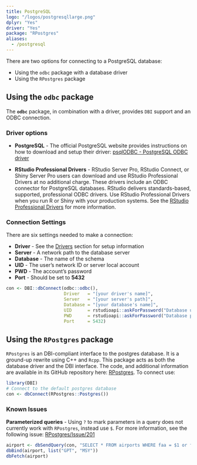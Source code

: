 ```yaml
---
title: PostgreSQL
logo: "/logos/postgresqllarge.png"
dplyr: "Yes"
driver: "Yes"
package: "RPostgres"
aliases:
  - /postgresql
---
```


There are two options for connecting to a PostgreSQL database:

- Using the `odbc` package with a database driver
- Using the `RPostgres`  package

## Using the `odbc` package

The **`odbc`** package, in combination with a driver, provides `DBI` support and an ODBC connection.

### Driver options

- **PostgreSQL** - The official PostgreSQL website provides instructions on how to download and setup their driver: [psqlODBC - PostgreSQL ODBC driver](https://odbc.postgresql.org/)

- **RStudio Professional Drivers** - RStudio Server Pro, RStudio Connect, or Shiny Server Pro users can download and use RStudio Professional Drivers at no additional charge. These drivers include an ODBC connector for PostgreSQL databases.  RStudio delivers standards-based, supported, professional ODBC drivers. Use RStudio Professional Drivers when you run R or Shiny with your production systems. See the [RStudio Professional Drivers](https://www.rstudio.com/products/drivers/) for more information. 

### Connection Settings

There are six settings needed to make a connection:

  - **Driver** - See the [Drivers](/drivers) section for setup information 
  - **Server** - A network path to the database server
  - **Database** - The name of the schema
  - **UID** - The user's network ID or server local account
  - **PWD** - The account's password
  - **Port** - Should be set to **5432**

```r

con <- DBI::dbConnect(odbc::odbc(),
                      Driver   = "[your driver's name]",
                      Server   = "[your server's path]",
                      Database = "[your database's name]",
                      UID      = rstudioapi::askForPassword("Database user"),
                      PWD      = rstudioapi::askForPassword("Database password"),
                      Port     = 5432)

```

## Using the `RPostgres` package

`RPostgres` is an DBI-compliant interface to the postgres database. It is a ground-up rewrite using C++ and `Rcpp`.  This package acts as both the database driver and the DBI interface. The code, and additional information are available in its GitHub repository here: [RPostgres](https://github.com/r-dbi/RPostgres).  To connect use:

```r
library(DBI)
# Connect to the default postgres database
con <- dbConnect(RPostgres::Postgres())
```

### Known Issues

**Parameterized queries** - Using `?` to mark parameters in a query does not currently work with `RPostgres`,  instead use `$`.  For more information, see the following issue: [RPostgres/Issue/201](https://github.com/r-dbi/RPostgres/issues/201)

```r
airport <- dbSendQuery(con, "SELECT * FROM airports WHERE faa = $1 or faa = $2")
dbBind(airport, list("GPT", "MSY"))
dbFetch(airport)
```
